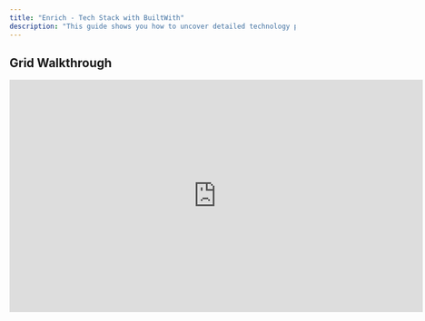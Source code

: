 ```yaml
---
title: "Enrich - Tech Stack with BuiltWith"
description: "This guide shows you how to uncover detailed technology profiles, refine your targeting, and integrate tech insights into outreach workflows using Bitscale’s BuiltWith-powered features.ription of your new file."
---
```


## Grid Walkthrough

<iframe width="728" height="410" src="https://www.youtube-nocookie.com/embed/71Cg_VkFSH0?si=iSoJjUf2-sDLW1YL" title="YouTube video player" frameborder="0" allow="accelerometer; autoplay; clipboard-write; encrypted-media; gyroscope; picture-in-picture; web-share" referrerpolicy="strict-origin-when-cross-origin" allowfullscreen />

***

## **Use Cases**

1. **Identify Key Technologies**
   Uncover the frameworks, platforms, and tools companies rely on using **BuiltWith integration**, providing unique insights into their operational landscape.

2. **Enhance Lead Enrichment**
   Integrate tech stack details directly into your workflows to create **hyper-personalized messages** that align with your prospects’ specific needs.

3. **Refine Your Targeting**
   Filter and segment companies based on the technologies they adopt, ensuring you focus on businesses that are the best fit for your solutions.

4. **Accelerate Pipeline Growth**
   Leverage detailed tech insights to craft targeted outreach, close deals faster, and stay competitive in your market.

***

## **Breaking It Down into 3 Simple Steps**

**Bitscale simplifies Tech Stack Discovery into 3 actionable steps, powered by BuiltWith:**

1. **Discover Key Technologies**

2. **Enrich Leads with Tech Insights**

3. **Refine and Target for Outreach**

Let’s explore each step in detail:

***

### **Step 1: Discover Key Technologies**

<img height="100" src="https://res.cloudinary.com/dbfzpmxn2/image/upload/v1735312533/Screenshot_2024-12-27_at_8.26.52_PM_e4tzxu.png" />

Bitscale integrates directly with **BuiltWith** to provide detailed technology insights about your prospects, including:

* **Frameworks**: React, Angular, Django, etc.

* **Platforms**: AWS, Salesforce, Shopify, etc.

* **Tools**: HubSpot, Marketo, Stripe, and more.

**Why this matters:**
Understanding the tech stack enables you to pinpoint operational needs and position your solutions effectively.

**How it works:**
Search and preview a company’s tech stack directly on Bitscale, powered by BuiltWith, to uncover actionable insights.

***

### **Step 2: Enrich Leads with Tech Insights**

Once you’ve identified the tech stack, Bitscale helps you integrate these insights into your lead enrichment workflows:

* Append verified **technology data** to your lead lists.

* Craft **personalized messaging** that highlights how your solution complements or improves their existing tools.

**What’s the benefit?**

* **Higher engagement**: Show deep understanding of their challenges.

* **More conversions**: Address their specific tech-driven pain points with tailored outreach.

***

### **Step 3: Refine Targeting and Outreach**

With BuiltWith-powered tech insights, Bitscale helps you refine your targeting for more relevant outreach:

* Filter companies based on their adopted technologies (e.g., competitors’ tools or platforms).

* Prioritize high-fit accounts that align with your solution offerings.

**What’s next:**
Use this enriched list to build outreach campaigns that speak directly to their operational needs and challenges.

**Pro Tip:**
Focus on companies using competing technologies or tools complementary to your solution to craft compelling value propositions.

***

## **Try It Out**

Start uncovering tech stack insights and supercharging your outreach with BuiltWith-powered features on Bitscale:
👉 **\[Grid Link]**

***

### **Next Steps**

For an in-depth walkthrough of tech stack discovery and lead enrichment, check out our **detailed playbooks**. Explore additional workflows and tools in the **"Ingredients"** section to optimize your targeting further.